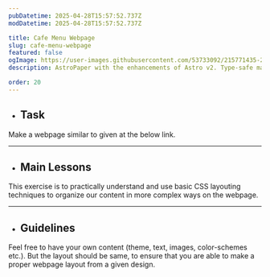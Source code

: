```yaml
---
pubDatetime: 2025-04-28T15:57:52.737Z
modDatetime: 2025-04-28T15:57:52.737Z

title: Cafe Menu Webpage
slug: cafe-menu-webpage
featured: false
ogImage: https://user-images.githubusercontent.com/53733092/215771435-25408246-2309-4f8b-a781-1f3d93bdf0ec.png
description: AstroPaper with the enhancements of Astro v2. Type-safe markdown contents, bug fixes and better dev experience etc.

order: 20
---
```



- ## Task

Make a webpage similar to given at the below link. 

<LinkMd href="https://virtualvidhya.github.io/Projects-CSS/CafeMenu/" title="WebPage Preview" />

---

- ## Main Lessons

This exercise is to practically understand and use basic CSS layouting techniques to organize our content in more complex ways on the webpage.

---

- ## Guidelines

Feel free to have your own content (theme, text, images, color-schemes etc.). But the layout should be same, to ensure that you are able to make a proper webpage layout from a given design.